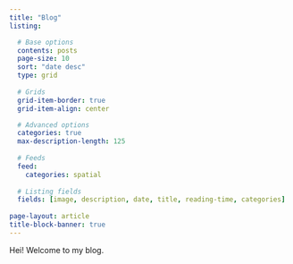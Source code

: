 ```yaml
---
title: "Blog"
listing:

  # Base options
  contents: posts
  page-size: 10
  sort: "date desc"
  type: grid
  
  # Grids
  grid-item-border: true
  grid-item-align: center

  # Advanced options
  categories: true
  max-description-length: 125
  
  # Feeds
  feed: 
    categories: spatial
  
  # Listing fields
  fields: [image, description, date, title, reading-time, categories]
  
page-layout: article
title-block-banner: true
---
```


Hei! Welcome to my blog.
